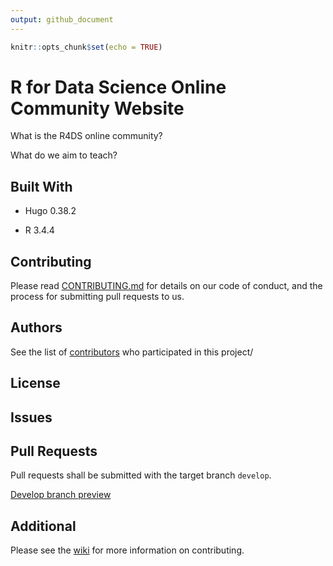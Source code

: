 ```yaml
---
output: github_document
---
```


```r
knitr::opts_chunk$set(echo = TRUE)
```

# R for Data Science Online Community Website

What is the R4DS online community?

What do we aim to teach?

## Built With

  * Hugo 0.38.2

  * R 3.4.4

## Contributing

Please read [CONTRIBUTING.md](https://github.com/rfordatascience/r4dswebsite/blob/master/.github/contributing.md) for details on our code of conduct, and the process for submitting pull requests to us.

## Authors

See the list of [contributors](https://github.com/rfordatascience/r4dswebsite/contributors) who participated in this project/

## License

## Issues

## Pull Requests

Pull requests shall be submitted with the target branch `develop`.

[Develop branch preview](https://develop-rfordatasci.netlify.com/)

## Additional

Please see the [wiki](https://github.com/rfordatascience/r4dswebsite/wiki) for more information on contributing.

